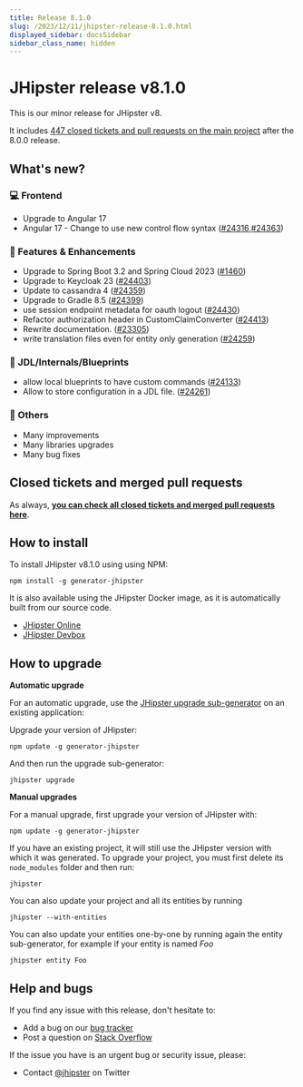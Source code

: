 ```yaml
---
title: Release 8.1.0
slug: /2023/12/11/jhipster-release-8.1.0.html
displayed_sidebar: docsSidebar
sidebar_class_name: hidden
---
```


# JHipster release v8.1.0

This is our minor release for JHipster v8.

It includes [447 closed tickets and pull requests on the main project](https://github.com/jhipster/generator-jhipster/issues?q=is:closed+milestone:8.1.0) after the 8.0.0 release.

## What's new?

### :computer: Frontend

- Upgrade to Angular 17
- Angular 17 - Change to use new control flow syntax ([#24316](https://github.com/jhipster/generator-jhipster/pull/24316),[#24363](https://github.com/jhipster/generator-jhipster/pull/24363))

### :gem: Features & Enhancements

- Upgrade to Spring Boot 3.2 and Spring Cloud 2023 ([#1460](https://github.com/jhipster/jhipster-bom/pull/1460))
- Upgrade to Keycloak 23 ([#24403](https://github.com/jhipster/generator-jhipster/pull/24403))
- Update to cassandra 4 ([#24359](https://github.com/jhipster/generator-jhipster/pull/24359))
- Upgrade to Gradle 8.5 ([#24399](https://github.com/jhipster/generator-jhipster/pull/24399))
- use session endpoint metadata for oauth logout ([#24430](https://github.com/jhipster/generator-jhipster/pull/24430))
- Refactor authorization header in CustomClaimConverter ([#24413](https://github.com/jhipster/generator-jhipster/pull/24413))
- Rewrite documentation. ([#23305](https://github.com/jhipster/generator-jhipster/pull/23305))
- write translation files even for entity only generation ([#24259](https://github.com/jhipster/generator-jhipster/pull/24259))

### :paw_prints: JDL/Internals/Blueprints

- allow local blueprints to have custom commands ([#24133](https://github.com/jhipster/generator-jhipster/pull/24133))
- Allow to store configuration in a JDL file. ([#24261](https://github.com/jhipster/generator-jhipster/pull/24261))

### :scroll: Others

- Many improvements
- Many libraries upgrades
- Many bug fixes

## Closed tickets and merged pull requests

As always, **[you can check all closed tickets and merged pull requests here](https://github.com/jhipster/generator-jhipster/issues?q=is:closed+milestone:8.1.0)**.

## How to install

To install JHipster v8.1.0 using using NPM:

```
npm install -g generator-jhipster
```

It is also available using the JHipster Docker image, as it is automatically built from our source code.

- [JHipster Online](https://start.jhipster.tech)
- [JHipster Devbox](https://github.com/jhipster/jhipster-devbox)

## How to upgrade

**Automatic upgrade**

For an automatic upgrade, use the [JHipster upgrade sub-generator](/upgrading-an-application/) on an existing application:

Upgrade your version of JHipster:

```
npm update -g generator-jhipster
```

And then run the upgrade sub-generator:

```
jhipster upgrade
```

**Manual upgrades**

For a manual upgrade, first upgrade your version of JHipster with:

```
npm update -g generator-jhipster
```

If you have an existing project, it will still use the JHipster version with which it was generated.
To upgrade your project, you must first delete its `node_modules` folder and then run:

```
jhipster
```

You can also update your project and all its entities by running

```
jhipster --with-entities
```

You can also update your entities one-by-one by running again the entity sub-generator, for example if your entity is named _Foo_

```
jhipster entity Foo
```

## Help and bugs

If you find any issue with this release, don't hesitate to:

- Add a bug on our [bug tracker](https://github.com/jhipster/generator-jhipster/issues?state=open)
- Post a question on [Stack Overflow](http://stackoverflow.com/tags/jhipster/info)

If the issue you have is an urgent bug or security issue, please:

- Contact [@jhipster](https://twitter.com/jhipster) on Twitter
